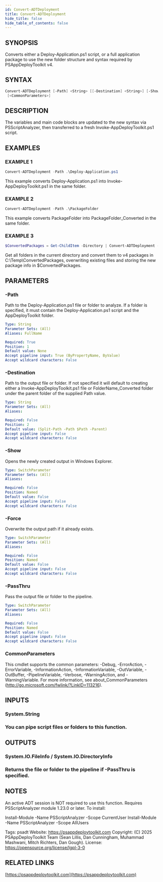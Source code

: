 ```yaml
---
id: Convert-ADTDeployment
title: Convert-ADTDeployment
hide_title: false
hide_table_of_contents: false
---
```


## SYNOPSIS

Converts either a Deploy-Application.ps1 script, or a full application package to use the new folder structure and syntax required by PSAppDeployToolkit v4.

## SYNTAX

```powershell
Convert-ADTDeployment [-Path] <String> [[-Destination] <String>] [-Show] [-Force] [-PassThru]
 [<CommonParameters>]
```

## DESCRIPTION

The variables and main code blocks are updated to the new syntax via PSScriptAnalyzer, then transferred to a fresh Invoke-AppDeployToolkit.ps1 script.

## EXAMPLES

### EXAMPLE 1

```powershell
Convert-ADTDeployment -Path .\Deploy-Application.ps1
```

This example converts Deploy-Application.ps1 into Invoke-AppDeployToolkit.ps1 in the same folder.

### EXAMPLE 2

```powershell
Convert-ADTDeployment -Path .\PackageFolder
```

This example converts PackageFolder into PackageFolder_Converted in the same folder.

### EXAMPLE 3

```powershell
$ConvertedPackages = Get-ChildItem -Directory | Convert-ADTDeployment -Destination C:\Temp\ConvertedPackages -Force -PassThru
```

Get all folders in the current directory and convert them to v4 packages in C:\Temp\ConvertedPackages, overwriting existing files and storing the new package info in $ConvertedPackages.

## PARAMETERS

### -Path

Path to the Deploy-Application.ps1 file or folder to analyze.
If a folder is specified, it must contain the Deploy-Application.ps1 script and the AppDeployToolkit folder.

```yaml
Type: String
Parameter Sets: (All)
Aliases: FullName

Required: True
Position: 1
Default value: None
Accept pipeline input: True (ByPropertyName, ByValue)
Accept wildcard characters: False
```

### -Destination

Path to the output file or folder.
If not specified it will default to creating either a Invoke-AppDeployToolkit.ps1 file or FolderName_Converted folder under the parent folder of the supplied Path value.

```yaml
Type: String
Parameter Sets: (All)
Aliases:

Required: False
Position: 2
Default value: (Split-Path -Path $Path -Parent)
Accept pipeline input: False
Accept wildcard characters: False
```

### -Show

Opens the newly created output in Windows Explorer.

```yaml
Type: SwitchParameter
Parameter Sets: (All)
Aliases:

Required: False
Position: Named
Default value: False
Accept pipeline input: False
Accept wildcard characters: False
```

### -Force

Overwrite the output path if it already exists.

```yaml
Type: SwitchParameter
Parameter Sets: (All)
Aliases:

Required: False
Position: Named
Default value: False
Accept pipeline input: False
Accept wildcard characters: False
```

### -PassThru

Pass the output file or folder to the pipeline.

```yaml
Type: SwitchParameter
Parameter Sets: (All)
Aliases:

Required: False
Position: Named
Default value: False
Accept pipeline input: False
Accept wildcard characters: False
```

### CommonParameters

This cmdlet supports the common parameters: -Debug, -ErrorAction, -ErrorVariable, -InformationAction, -InformationVariable, -OutVariable, -OutBuffer, -PipelineVariable, -Verbose, -WarningAction, and -WarningVariable.
For more information, see about_CommonParameters (http://go.microsoft.com/fwlink/?LinkID=113216).

## INPUTS

### System.String

### You can pipe script files or folders to this function.
## OUTPUTS

### System.IO.FileInfo / System.IO.DirectoryInfo

### Returns the file or folder to the pipeline if -PassThru is specified.
## NOTES
An active ADT session is NOT required to use this function.
Requires PSScriptAnalyzer module 1.23.0 or later.
To install:

Install-Module -Name PSScriptAnalyzer -Scope CurrentUser
Install-Module -Name PSScriptAnalyzer -Scope AllUsers

Tags: psadt
Website: https://psappdeploytoolkit.com
Copyright: (C) 2025 PSAppDeployToolkit Team (Sean Lillis, Dan Cunningham, Muhammad Mashwani, Mitch Richters, Dan Gough).
License: https://opensource.org/license/lgpl-3-0

## RELATED LINKS

[https://psappdeploytoolkit.com](https://psappdeploytoolkit.com)
